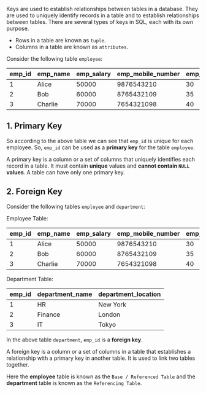 
Keys are used to establish relationships between tables in a database. They are used to uniquely identify records in a table and to establish relationships between tables. There are several types of keys in SQL, each with its own purpose.

- Rows in a table are known as `tuple`.
- Columns in a table are known as `attributes`.

Consider the following table `employee`:

| emp_id | emp_name | emp_salary | emp_mobile_number | emp_age |
| ------ | -------- | ---------- | ----------------- | ------- |
| 1      | Alice    | 50000      | 9876543210        | 30      |
| 2      | Bob      | 60000      | 8765432109        | 35      |
| 3      | Charlie  | 70000      | 7654321098        | 40      |

## 1. Primary Key

So according to the above table we can see that `emp_id` is unique for each employee. So, `emp_id` can be used as a **primary key** for the table `employee`.

A primary key is a column or a set of columns that uniquely identifies each record in a table. It must contain **unique** values and **cannot contain `NULL` values**. A table can have only one primary key.

## 2. Foreign Key

Consider the following tables `employee` and `department`:

Employee Table:

| emp_id | emp_name | emp_salary | emp_mobile_number | emp_age |
| ------ | -------- | ---------- | ----------------- | ------- |
| 1      | Alice    | 50000      | 9876543210        | 30      |
| 2      | Bob      | 60000      | 8765432109        | 35      |
| 3      | Charlie  | 70000      | 7654321098        | 40      |

Department Table:

| emp_id | department_name | department_location |
| ------ | --------------- | ------------------- |
| 1      | HR              | New York            |
| 2      | Finance         | London              |
| 3      | IT              | Tokyo               |

In the above table `department`, `emp_id` is a **foreign key**.

<Callout>
  A foreign key is a column or a set of columns in a table that establishes a
  relationship with a primary key in another table. It is used to link two
  tables together.
</Callout>

Here the **employee** table is known as the `Base / Referenced Table` and the **department** table is known as the `Referencing Table`.
